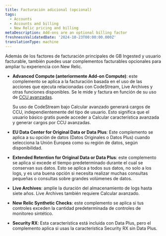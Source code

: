 ```yaml
---
title: Facturación adicional (opcional)
tags:
  - Accounts
  - Accounts and billing
  - New Relic pricing and billing
metaDescription: Add-ons are an optional billing factor
freshnessValidatedDate: '2024-10-23T00:00:00.000Z'
translationType: machine
---
```


Además de los factores de facturación principales de GB Ingested y usuario facturable, también puedes usar complementos facturables opcionales para ampliar tu experiencia con New Relic.

* **Advanced Compute (anteriormente Add-on Compute)**: este complemento se aplica a la facturación basada en el uso de las acciones que ejecuta relacionadas con CodeStream, Live Archives y otras funciones disponibles. Se le mide y factura en función de su uso de [CCU avanzadas](/docs/licenses/license-information/product-definitions/new-relic-one-pricing-definitions/#compute-capacity-unit).

  <Callout variant="tip">
    Su uso de CodeStream bajo Calcular avanzado generará cargos de CCU, independientemente del tipo de usuario. Esto significa que el usuario básico gratis puede acceder a Calcular característica avanzada y generar cargos por CCU avanzadas.
  </Callout>

* **EU Data Center for Original Data or Data Plus**: Este complemento se aplica a su opción de datos (Datos Originales o Datos Plus) cuando selecciona la Unión Europea como su región de datos, según disponibilidad.

* **Extended Retention for Original Data or Data Plus**: este complemento se aplica si excede el tiempo predeterminado durante el cual se conservan sus datos. Esto se aplica a todos sus datos, no solo a los logs, y es una buena opción si necesita realizar muchas consultas pequeñas o consultas sobre grandes volúmenes de datos.

* **Live Archives**: amplíe la duración del almacenamiento de logs hasta siete años. Live Archives también requiere Calcular avanzado.

* **New Relic Synthetic Checks**: este complemento se aplica si tus controles exceden la cantidad predeterminada de controles de monitoreo sintético.

* **Security RX**: Esta característica está incluida con Data Plus, pero el complemento aplica si usas la característica Security RX sin Data Plus.